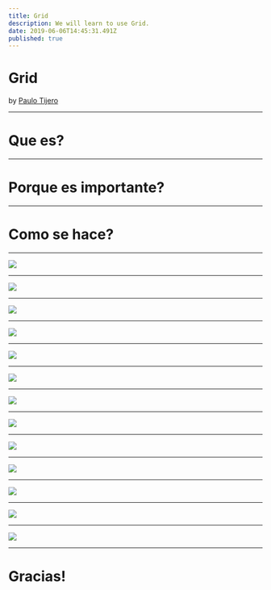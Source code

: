 ```yaml
---
title: Grid
description: We will learn to use Grid.
date: 2019-06-06T14:45:31.491Z
published: true
---
```


# Grid

by [Paulo Tijero](https://paulotijero.dev)

---

# Que es?

---

# Porque es importante?

---

# Como se hace?

---

![](/static/img/slide/grid/grid2.png)

---

![](/static/img/slide/grid/matriz.png)

---

![](/static/img/slide/grid/grid3.png)

---

![](/static/img/slide/grid/grid5.png)

---

![](/static/img/slide/grid/section.png)

---

![](/static/img/slide/grid/grid.png)

---

![](/static/img/slide/grid/grid6.png)

---

![](/static/img/slide/grid/badgrid.png)

---

![](/static/img/slide/grid/nop.png)

---

![](/static/img/slide/grid/grid8.png)

---

![](/static/img/slide/grid/grid10.png)

---

![](/static/img/slide/grid/grid11.png)

---

![](/static/img/slide/grid/grid6.png)

---

# Gracias!
